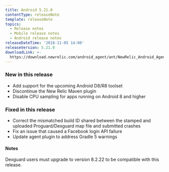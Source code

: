 ```yaml
---
title: Android 5.21.0
contentType: releaseNote
template: releaseNote
topics:
  - Release notes
  - Mobile release notes
  - Android release notes
releaseDateTime: '2018-11-05 14:00'
releaseVersion: 5.21.0
downloadLink: >-
  https://download.newrelic.com/android_agent/ant/NewRelic_Android_Agent_5.21.0.zip
---
```


### New in this release

* Add support for the upcoming Android D8/R8 toolset
* Discontinue the New Relic Maven plugin
* Disable CPU sampling for apps running on Android 8 and higher

### Fixed in this release

* Correct the mismatched build ID shared between the stamped and uploaded Proguard/Dexguard map file and submitted crashes
* Fix an issue that caused a Facebook login API failure
* Update agent plugin to address Gradle 5 warnings

#### Notes

Dexguard users must upgrade to version 8.2.22 to be compatible with this release.
